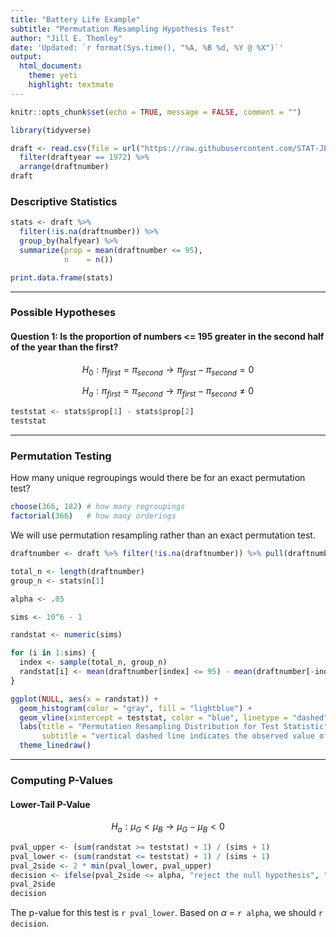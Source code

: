 ```yaml
---
title: "Battery Life Example"
subtitle: "Permutation Resampling Hypothesis Test"
author: "Jill E. Thomley"
date: 'Updated: `r format(Sys.time(), "%A, %B %d, %Y @ %X")`'
output: 
  html_document: 
    theme: yeti
    highlight: textmate
---
```


```r
knitr::opts_chunk$set(echo = TRUE, message = FALSE, comment = "")
```

```r
library(tidyverse)
```

```r
draft <- read.csv(file = url("https://raw.githubusercontent.com/STAT-JET-ASU/Datasets/master/Instructor/vietnamdraft.csv")) %>% 
  filter(draftyear == 1972) %>% 
  arrange(draftnumber)
draft
```


### Descriptive Statistics

```r
stats <- draft %>% 
  filter(!is.na(draftnumber)) %>% 
  group_by(halfyear) %>% 
  summarize(prop = mean(draftnumber <= 95),
            n    = n())

print.data.frame(stats)
```

<hr>

### Possible Hypotheses

#### Question 1: Is the proportion of numbers <= 195 greater in the second half of the year than the first?

$$H_0: \pi_{first} = \pi_{second} \rightarrow \pi_{first} - \pi_{second} = 0$$

$$H_a: \pi_{first} = \pi_{second} \rightarrow \pi_{first} - \pi_{second} \neq 0$$

```r
teststat <- stats$prop[1] - stats$prop[2]
teststat
```

<hr>

### Permutation Testing

How many unique regroupings would there be for an exact permutation test?

```r
choose(366, 182) # how many regroupings
factorial(366)   # how many orderings
```


We will use permutation resampling rather than an exact permutation test.

```r
draftnumber <- draft %>% filter(!is.na(draftnumber)) %>% pull(draftnumber)

total_n <- length(draftnumber)
group_n <- stats$n[1]  

alpha <- .05

sims <- 10^6 - 1

randstat <- numeric(sims)

for (i in 1:sims) {
  index <- sample(total_n, group_n)
  randstat[i] <- mean(draftnumber[index] <= 95) - mean(draftnumber[-index] <= 95)
}

ggplot(NULL, aes(x = randstat)) +
  geom_histogram(color = "gray", fill = "lightblue") +
  geom_vline(xintercept = teststat, color = "blue", linetype = "dashed") +
  labs(title = "Permutation Resampling Distribution for Test Statistic",
       subtitle = "vertical dashed line indicates the observed value of the test statistic") +
  theme_linedraw()
```

<hr>

### Computing P-Values

#### Lower-Tail P-Value

$$H_a: \mu_G < \mu_B \rightarrow \mu_G - \mu_B < 0$$

```r
pval_upper <- (sum(randstat >= teststat) + 1) / (sims + 1)
pval_lower <- (sum(randstat <= teststat) + 1) / (sims + 1)
pval_2side <- 2 * min(pval_lower, pval_upper)
decision <- ifelse(pval_2side <= alpha, "reject the null hypothesis", "not reject the null hypothesis")
pval_2side
decision
```

The p-value for this test is `r pval_lower`. Based on $\alpha$ = `r alpha`, we should `r decision`.